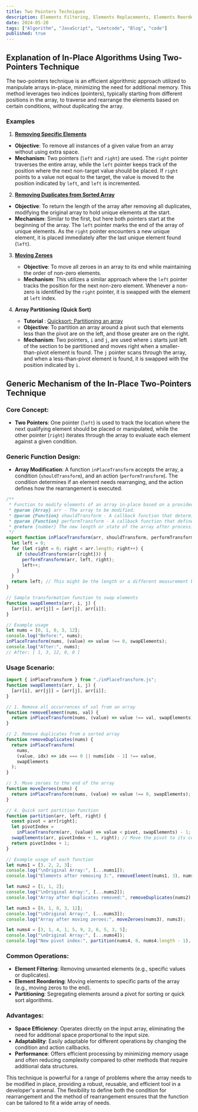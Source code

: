 ```yaml
---
title: Two Pointers Techniques
description: Elements Filtering, Elements Replacements, Elements Reordering, Partitioning..
date: 2024-05-20
tags: ["Algorithm", "JavaScript", "Leetcode", "Blog", "code"]
published: true
---
```


## Explanation of In-Place Algorithms Using Two-Pointers Technique

The two-pointers technique is an efficient algorithmic approach utilized to manipulate arrays in-place, minimizing the need for additional memory.
This method leverages two indices (pointers), typically starting from different positions in the array, to traverse and rearrange the elements based on certain conditions, without duplicating the array.

### Examples

1. **[Removing Specific Elements](https://leetcode.com/problems/remove-duplicates-from-sorted-array/description/)**

- **Objective**: To remove all instances of a given value from an array without using extra space.
- **Mechanism**: Two pointers (`left` and `right`) are used. The `right` pointer traverses the entire array, while the `left` pointer keeps track of the position where the next non-target value should be placed. If `right` points to a value not equal to the target, the value is moved to the position indicated by `left`, and `left` is incremented.

2. **[Removing Duplicates from Sorted Array](https://leetcode.com/problems/remove-element/description/)**

- **Objective**: To return the length of the array after removing all duplicates, modifying the original array to hold unique elements at the start.
- **Mechanism**: Similar to the first, but here both pointers start at the beginning of the array. The `left` pointer marks the end of the array of unique elements. As the `right` pointer encounters a new unique element, it is placed immediately after the last unique element found (`left`).

3. **[Moving Zeroes](https://leetcode.com/problems/move-zeroes/description/)**

   - **Objective**: To move all zeroes in an array to its end while maintaining the order of non-zero elements.
   - **Mechanism**: This utilizes a similar approach where the `left` pointer tracks the position for the next non-zero element. Whenever a non-zero is identified by the `right` pointer, it is swapped with the element at `left` index.

4. **Array Partitioning (Quick Sort)**
   - **Tutorial** : [Quicksort: Partitioning an array](https://www.youtube.com/watch?v=MZaf_9IZCrc&lc=UgxdqSl7Q5pH0GMutxN4AaABAg)
   - **Objective**: To partition an array around a pivot such that elements less than the pivot are on the left, and those greater are on the right.
   - **Mechanism**: Two pointers, `i` and `j`, are used where `i` starts just left of the section to be partitioned and moves right when a smaller-than-pivot element is found. The `j` pointer scans through the array, and when a less-than-pivot element is found, it is swapped with the position indicated by `i`.

## Generic Mechanism of the In-Place Two-Pointers Technique

### Core Concept:

- **Two Pointers**: One pointer (`left`) is used to track the location where the next qualifying element should be placed or manipulated, while the other pointer (`right`) iterates through the array to evaluate each element against a given condition.

### Generic Function Design:

- **Array Modification**: A function `inPlaceTransform` accepts the array, a condition (`shouldTransform`), and an action (`performTransform`). The condition determines if an element needs rearranging, and the action defines how the rearrangement is executed.

```javascript
/**
 * Function to modify elements of an array in-place based on a provided condition.
 * @param {Array} arr - The array to be modified.
 * @param {Function} shouldTransform - A callback function that determines if the element should be transformed.
 * @param {Function} performTransform - A callback function that defines how to transform the array elements.
 * @return {number} The new length or state of the array after processing.
 */
export function inPlaceTransform(arr, shouldTransform, performTransform) {
  let left = 0;
  for (let right = 0; right < arr.length; right++) {
    if (shouldTransform(arr[right])) {
      performTransform(arr, left, right);
      left++;
    }
  }
  return left; // This might be the length or a different measurement based on the use case.
}

// Sample transformation function to swap elements
function swapElements(arr, i, j) {
  [arr[i], arr[j]] = [arr[j], arr[i]];
}

// Example usage
let nums = [0, 1, 0, 3, 12];
console.log("Before:", nums);
inPlaceTransform(nums, (value) => value !== 0, swapElements);
console.log("After:", nums);
// After: [ 1, 3, 12, 0, 0 ]
```

### Usage Scenario:

```javascript
import { inPlaceTransform } from "./inPlaceTransform.js";
function swapElements(arr, i, j) {
  [arr[i], arr[j]] = [arr[j], arr[i]];
}

// 1. Remove all occurrences of val from an array
function removeElement(nums, val) {
  return inPlaceTransform(nums, (value) => value !== val, swapElements);
}

// 2. Remove duplicates from a sorted array
function removeDuplicates(nums) {
  return inPlaceTransform(
    nums,
    (value, idx) => idx === 0 || nums[idx - 1] !== value,
    swapElements
  );
}

// 3. Move zeroes to the end of the array
function moveZeroes(nums) {
  return inPlaceTransform(nums, (value) => value !== 0, swapElements);
}

// 4. Quick sort partition function
function partition(arr, left, right) {
  const pivot = arr[right];
  let pivotIndex =
    inPlaceTransform(arr, (value) => value < pivot, swapElements) - 1;
  swapElements(arr, pivotIndex + 1, right); // Move the pivot to its correct position
  return pivotIndex + 1;
}

// Example usage of each function
let nums1 = [3, 2, 2, 3];
console.log("\nOriginal Array:", [...nums1]);
console.log("Elements after removing 3:", removeElement(nums1, 3), nums1);

let nums2 = [1, 1, 2];
console.log("\nOriginal Array:", [...nums2]);
console.log("Array after duplicates removed:", removeDuplicates(nums2), nums2);

let nums3 = [0, 1, 0, 3, 12];
console.log("\nOriginal Array:", [...nums3]);
console.log("Array after moving zeroes:", moveZeroes(nums3), nums3);

let nums4 = [3, 1, 4, 1, 5, 9, 2, 6, 5, 3, 5];
console.log("\nOriginal Array:", [...nums4]);
console.log("New pivot index:", partition(nums4, 0, nums4.length - 1), nums4);
```

### Common Operations:

- **Element Filtering**: Removing unwanted elements (e.g., specific values or duplicates).
- **Element Reordering**: Moving elements to specific parts of the array (e.g., moving zeros to the end).
- **Partitioning**: Segregating elements around a pivot for sorting or quick sort algorithms.

### Advantages:

- **Space Efficiency**: Operates directly on the input array, eliminating the need for additional space proportional to the input size.
- **Adaptability**: Easily adaptable for different operations by changing the condition and action callbacks.
- **Performance**: Offers efficient processing by minimizing memory usage and often reducing complexity compared to other methods that require additional data structures.

This technique is powerful for a range of problems where the array needs to be modified in place, providing a robust, reusable, and efficient tool in a developer's arsenal. The flexibility to define both the condition for rearrangement and the method of rearrangement ensures that the function can be tailored to fit a wide array of needs.
